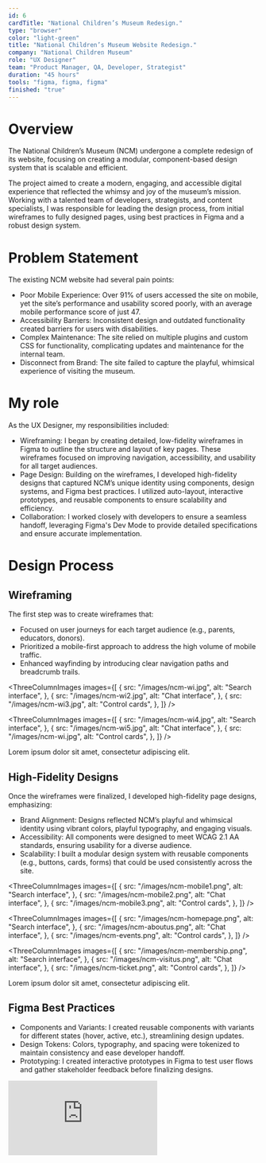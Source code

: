 ```yaml
---
id: 6
cardTitle: "National Children’s Museum Redesign."
type: "browser"
color: "light-green"
title: "National Children’s Museum Website Redesign."
company: "National Children Museum"
role: "UX Designer"
team: "Product Manager, QA, Developer, Strategist"
duration: "45 hours"
tools: "figma, figma, figma"
finished: "true"
---
```


<FullWidthImage
  src="/images/ncm-main.png"
  alt="Element Bolt Dashboard Interface"
/>

# Overview

The National Children’s Museum (NCM) undergone a complete redesign of its website, focusing on creating a modular, component-based design system that is scalable and efficient. 

The project aimed to create a modern, engaging, and accessible digital experience that reflected the whimsy and joy of the museum’s mission. Working with a talented team of developers, strategists, and content specialists, I was responsible for leading the design process, from initial wireframes to fully designed pages, using best practices in Figma and a robust design system.

# Problem Statement

The existing NCM website had several pain points:

- Poor Mobile Experience: Over 91% of users accessed the site on mobile, yet the site’s performance and usability scored poorly, with an average mobile performance score of just 47.
- Accessibility Barriers: Inconsistent design and outdated functionality created barriers for users with disabilities.
- Complex Maintenance: The site relied on multiple plugins and custom CSS for functionality, complicating updates and maintenance for the internal team.
- Disconnect from Brand: The site failed to capture the playful, whimsical experience of visiting the museum.

# My role

As the UX Designer, my responsibilities included:

- Wireframing: I began by creating detailed, low-fidelity wireframes in Figma to outline the structure and layout of key pages. These wireframes focused on improving navigation, accessibility, and usability for all target audiences.
- Page Design: Building on the wireframes, I developed high-fidelity designs that captured NCM’s unique identity using components, design systems, and Figma best practices. I utilized auto-layout, interactive prototypes, and reusable components to ensure scalability and efficiency.
- Collaboration: I worked closely with developers to ensure a seamless handoff, leveraging Figma's Dev Mode to provide detailed specifications and ensure accurate implementation.

# Design Process

## Wireframing
The first step was to create wireframes that:

- Focused on user journeys for each target audience (e.g., parents, educators, donors).
- Prioritized a mobile-first approach to address the high volume of mobile traffic.
- Enhanced wayfinding by introducing clear navigation paths and breadcrumb trails.

<ThreeColumnImages
  images={[
    {
      src: "/images/ncm-wi.jpg",
      alt: "Search interface",
    },
    {
      src: "/images/ncm-wi2.jpg",
      alt: "Chat interface",
    },
    {
      src: "/images/ncm-wi3.jpg",
      alt: "Control cards",
    },
  ]}
/>

<ThreeColumnImages
  images={[
    {
      src: "/images/ncm-wi4.jpg",
      alt: "Search interface",
    },
    {
      src: "/images/ncm-wi5.jpg",
      alt: "Chat interface",
    },
    {
      src: "/images/ncm-wi.jpg",
      alt: "Control cards",
    },
  ]}
/>
<Caption>
  Lorem ipsum dolor sit amet, consectetur adipiscing elit.
</Caption>

## High-Fidelity Designs
Once the wireframes were finalized, I developed high-fidelity page designs, emphasizing:
- Brand Alignment: Designs reflected NCM’s playful and whimsical identity using vibrant colors, playful typography, and engaging visuals.
- Accessibility: All components were designed to meet WCAG 2.1 AA standards, ensuring usability for a diverse audience.
- Scalability: I built a modular design system with reusable components (e.g., buttons, cards, forms) that could be used consistently across the site.

<ThreeColumnImages
  images={[
    {
      src: "/images/ncm-mobile1.png",
      alt: "Search interface",
    },
    {
      src: "/images/ncm-mobile2.png",
      alt: "Chat interface",
    },
    {
      src: "/images/ncm-mobile3.png",
      alt: "Control cards",
    },
  ]}
/>

<ThreeColumnImages
  images={[
    {
      src: "/images/ncm-homepage.png",
      alt: "Search interface",
    },
    {
      src: "/images/ncm-aboutus.png",
      alt: "Chat interface",
    },
    {
      src: "/images/ncm-events.png",
      alt: "Control cards",
    },
  ]}
/>

<ThreeColumnImages
  images={[
    {
      src: "/images/ncm-membership.png",
      alt: "Search interface",
    },
    {
      src: "/images/ncm-visitus.png",
      alt: "Chat interface",
    },
    {
      src: "/images/ncm-ticket.png",
      alt: "Control cards",
    },
  ]}
/>
<Caption>
  Lorem ipsum dolor sit amet, consectetur adipiscing elit.
</Caption>

## Figma Best Practices
- Components and Variants: I created reusable components with variants for different states (hover, active, etc.), streamlining design updates.
- Design Tokens: Colors, typography, and spacing were tokenized to maintain consistency and ease developer handoff.
- Prototyping: I created interactive prototypes in Figma to test user flows and gather stakeholder feedback before finalizing designs.

<div style={{ marginTop: '20px', position: 'relative', width: '100%', maxWidth: '1100px', paddingTop: '56.25%', borderRadius: '10px', overflow: 'hidden', marginLeft: 'auto', marginRight: 'auto' }}>
  <iframe 
    src="https://embed.figma.com/design/h2uduBPcH39Tdkii7Pud9v/Enric-UX-%2F-Product-Design?node-id=751-15598&embed-host=share"
    style={{ position: 'absolute', top: 0, left: 0, width: '100%', height: '100%', borderRadius: '10px' }}
    frameBorder="0"
    allowFullScreen
  />
</div>

# Key UX Improvements

## Mobile-Optimized Design
<u>Problem:</u> The existing site performed poorly on mobile, frustrating users.
<u>Solution:</u> I implemented a mobile-first design that prioritized performance and usability, ensuring content was accessible on all devices.
<u>Outcome:</u> Improved mobile performance and user satisfaction, addressing 91% of the audience.

## Enhanced Accessibility
<u>Problem:</u> Inconsistent design created barriers for users with disabilities.
<u>Solution:</u> I designed components that met WCAG 2.1 AA standards, including high-contrast colors, keyboard navigability, and clear labels.
<u>Outcome:</u> A more inclusive experience for all users.

## Streamlined Navigation
<u>Problem:</u> Users struggled to find information due to poor site organization.
<u>Solution:</u> I restructured the site’s navigation, adding intuitive menus and breadcrumb trails.
<u>Outcome:</u> Reduced bounce rates and improved time on site.

## Dynamic Ticketing System
<u>Problem:</u> The ticketing workflow was cumbersome and inaccessible.
<u>Solution:</u> I designed an interactive ticketing widget that integrated seamlessly with the museum’s Salesforce PatronManager system.
<u>Outcome:</u> Simplified the ticket-buying process, increasing conversions.

# Tools and Methods
- Figma: Used for wireframing, high-fidelity design, and prototyping.
- Design System: Built to ensure consistency, scalability, and efficient handoff to developers.
- Collaborative Feedback: Incorporated input from stakeholders, ensuring designs met business and user needs.

# Results
## Quantitative Outcomes
- Mobile Usability: Performance scores increased from 47 to 85+.
- Ticket Sales: Improved ticket purchase workflows led to higher conversions.
- Accessibility Compliance: Achieved WCAG 2.1 AA standards across all pages.

## Qualitative Outcomes
- Positive feedback from stakeholders on the playful and accessible design.
- Internal staff reported easier content updates thanks to the new design system

